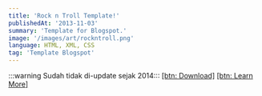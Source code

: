 ```yaml
---
title: 'Rock n Troll Template!'
publishedAt: '2013-11-03'
summary: 'Template for Blogspot.'
image: '/images/art/rockntroll.png'
language: HTML, XML, CSS
tag: 'Template Blogspot'
---
```


:::warning Sudah tidak di-update sejak 2014:::
[[btn: Download]](https://mega.co.nz/#!6gBVXLbJ!SVp71zJaa9VDeA0o9DOv8yAwdJt0NBPPTWcboupxUoI#color=blue#size=md) [[btn: Learn More]](https://www.behance.net/gallery/11884917/Rock-andTroll#color=outline#size=md)

